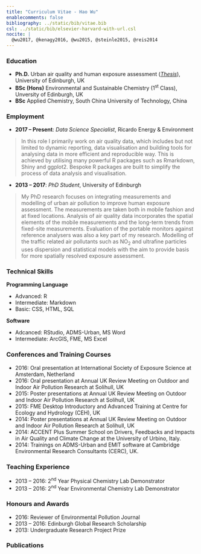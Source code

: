 ```yaml
---
title: "Curriculum Vitae - Hao Wu"
enablecomments: false
bibliography: ../static/bib/vitae.bib
csl: ../static/bib/elsevier-harvard-with-url.csl
nocite: |
  @wu2017, @kenagy2016, @wu2015, @steinle2015, @reis2014
---
```


### Education 

* __Ph.D.__   Urban air quality and human exposure assessment ([*Thesis*](../pdf/PhDThesis_HW_final.pdf)), University of Edinburgh, UK
* __BSc (Hons)__     Environmental and Sustainable Chemistry (1^st^ Class), Unversity of Edinburgh, UK
* __BSc__     Applied Chemistry, South China University of Technology, China

### Employment 

* __2017 -- Present__: _Data Science Specialist_, Ricardo Energy & Environment

> In this role I primarily work on air quality data, which includes but not limited to dynamic reporting, data visualisation and building tools for analysing data in more efficient and reproducible way. This is achieved by utilising many powerful R packages such as Rmarkdown, Shiny and ggplot2. Bespoke R packages are built to simplify the process of data analysis and visualisation.

* __2013 -- 2017__: _PhD Student_, University of Edinburgh

> My PhD research focuses on integrating measurements and modelling of urban air pollution to improve human exposure assessment. The measurements are taken both in mobile fashion and at fixed locations. Analysis of air quality data incorporates the spatial elements of the mobile measurements and the long-term trends from fixed-site measurements. Evaluation of the portable monitors against reference analysers was also a key part of my research. Modelling of the traffic related air pollutants such as NO~2~ and ultrafine particles uses dispersion and statistical models with the aim to provide basis for more spatially resolved exposure assessment.


### Technical Skills

__Programming Language__

* Advanced: R 
* Intermediate: Markdown
* Basic: CSS, HTML, SQL

__Software__

* Adcanced: RStudio, ADMS-Urban, MS Word
* Intermediate: ArcGIS, FME, MS Excel 


### Conferences and Training Courses

* 2016: Oral presentation at International Society of Exposure Science at Amsterdam, Netherland
* 2016: Oral presentation at Annual UK Review Meeting on Outdoor and Indoor Air Pollution Research at Solihull, UK
* 2015: Poster presentations at Annual UK Review Meeting on Outdoor and Indoor Air Pollution Research at Solihull, UK
* 2015: FME Desktop Introductory and Advanced Training at Centre for Ecology and Hydrology (CEH), UK
* 2014: Poster presentations at Annual UK Review Meeting on Outdoor and Indoor Air Pollution Research at Solihull, UK
* 2014: ACCENT Plus Summer School on Drivers, Feedbacks and Impacts in Air Quality and Climate Change at the University of Urbino, Italy.
* 2014: Trainings on ADMS-Urban and EMIT software at Cambridge Environmental Research Consultants (CERC), UK.

### Teaching Experience

* 2013 -- 2016: 2^nd^ Year Physical Chemistry Lab Demonstrator
* 2013 -- 2016: 2^nd^ Year Environmental Chemistry Lab Demonstrator


### Honours and Awards

* 2016: Reviewer of Environmental Pollution Journal
* 2013 -- 2016: Edinburgh Global Research Scholarship
* 2013: Undergraduate Research Project Prize

### Publications

